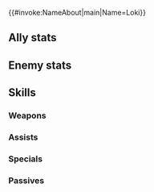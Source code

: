 {{#invoke:NameAbout|main|Name=Loki}}{{HeroPage Tabs}}
{{Hero Infobox
|Name=Loki
|Title=The Trickster
|GrowthModifier=
|WeaponType=Colorless Staff
|Origin=Fire Emblem Heroes
|Gender=Female
|MoveType=Infantry
|actorJP=新井里美
|actorEN=Erika Ishii
|artist=前嶋重機
|additionDate=October 23, 2018
|releaseDate=October 23, 2018
|poolDate=November 9, 2018
|poolRarities=5
|TagID=ロキ
|InternalID=304
|EnemyInternalID=33
|Properties=hat,tiara,notRandomized,specRate_202108
|cv1=0
|cv2=400100
|description=Strategist for Múspell, the Kingdom of Flame. Likes to play tricks and manipulate people.
}}
==Ally stats==
{{Stats Page|noheader=1
|Lv1HP=18|Lv1ATK=9|Lv1SPD=9|Lv1DEF=3|Lv1RES=6
|GRHP=55|GRATK=55|GRSPD=60|GRDEF=30|GRRES=45
}}
==Enemy stats==
{{Stats Page/Generic|noheader=1
|Lv1HP=18|Lv1ATK=9|Lv1SPD=9|Lv1DEF=4|Lv1RES=8
|GRHP=55|GRATK=55|GRSPD=60|GRDEF=35|GRRES=50
}}
==Skills==
===Weapons===
{{Weapons Table
|weapon1=Assault
|weapon1Unlock=1
|weapon2=Thökk
|weapon2Unlock=5
|hasEnemy=1
}}

===Assists===
{{Assists Table
|assist1=Heal
|assist1Default=1
|assist1Unlock=1
|assist2=Reconcile
|assist2Default=3
|assist2Unlock=2
|assist3=Restore
|assist3Default=4
|assist3Unlock=3
|assist4=Restore+
|assist4Default=5
|assist4Unlock=5
}}
===Specials===
{{Specials Table
|special1=Imbue
|special1Default=4
|special1Unlock=2
|special2=Still-Water Balm
|special2Default=5
|special2Unlock=3
|special3=Earthwater Balm
|special3Unlock=4
|special4=Earthwater Balm+
|special4Unlock=5
}}
===Passives===
{{Passives Table
|passiveA1=C Duel Infantry 1
|passiveA2=C Duel Infantry 2
|passiveA3=C Duel Infantry 3
|passiveA1Unlock=3
|passiveA2Unlock=4
|passiveA3Unlock=5
|passiveC1=Odd Atk Wave 1
|passiveC2=Odd Atk Wave 2
|passiveC3=Odd Atk Wave 3
|passiveC1Unlock=1
|passiveC2Unlock=2
|passiveC3Unlock=4
}}
{{Heroes Navbox}}
{{Enemies Navbox}}